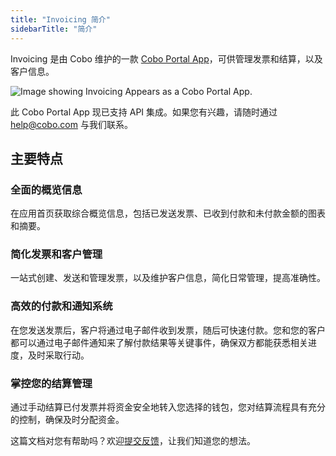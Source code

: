 ```yaml
---
title: "Invoicing 简介"
sidebarTitle: "简介"
---
```

Invoicing 是由 Cobo 维护的一款 [Cobo Portal App](/cn/portal/portal-apps/introduction)，可供管理发票和结算，以及客户信息。

<img src="/cn/images/portal-apps/invoicing/invoicing-in-app-store.png" className="screenshot_modal" alt="Image showing Invoicing Appears as a Cobo Portal App."/>

<Note>此 Cobo Portal App 现已支持 API 集成。如果您有兴趣，请随时通过 [help@cobo.com](mailto:help@cobo.com) 与我们联系。</Note>

## 主要特点

### 全面的概览信息

在应用首页获取综合概览信息，包括已发送发票、已收到付款和未付款金额的图表和摘要。

### 简化发票和客户管理

一站式创建、发送和管理发票，以及维护客户信息，简化日常管理，提高准确性。

### 高效的付款和通知系统

在您发送发票后，客户将通过电子邮件收到发票，随后可快速付款。您和您的客户都可以通过电子邮件通知来了解付款结果等关键事件，确保双方都能获悉相关进度，及时采取行动。

### 掌控您的结算管理

通过手动结算已付发票并将资金安全地转入您选择的钱包，您对结算流程具有充分的控制，确保及时分配资金。

<Tip>这篇文档对您有帮助吗？欢迎[提交反馈](https://forms.zohopublic.com/cobo/form/DocumentFeedbackForm/formperma/QvLOhxJv1_JMsJ-1dleZ8Itb_7rzN-LtgvsDdxosoVI?referrername=manuals)，让我们知道您的想法。</Tip>
